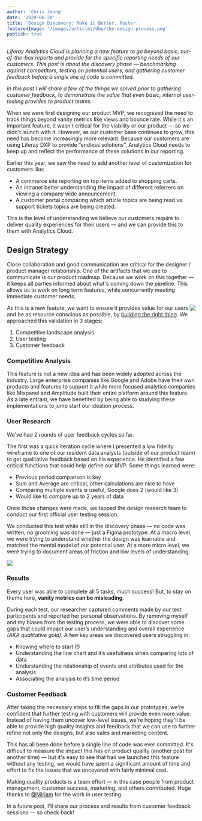 ```yaml
---
author: 'Chris Jeong'
date: '2020-06-20'
title: 'Design Discovery: Make it Better, Faster'
featuredImage: '/images/articles/dbp/the-design-process.png'
publish: true
---
```


_Liferay Analytics Cloud is planning a new feature to go beyond basic, out-of-the-box reports and provide for the specific reporting needs of our customers. This post is about the discovery phase — benchmarking against competitors, testing on potential users, and gathering customer feedback before a single line of code is committed._

_In this post I will share a few of the things we solved prior to gathering customer feedback, to demonstrate the value that even basic, internal user-testing provides to product teams._

When we were first designing our product MVP, we recognized the need to track things beyond vanity metrics like views and bounce rate. While it's an important feature, it wasn't critical for the viability or our product — so we didn't launch with it. However, as our customer base continues to grow, this need has become increasingly more relevant. Because our customers are using Liferay DXP to provide “endless solutions”, Analytics Cloud needs to keep up and reflect the performance of these solutions in our reporting. 

Earlier this year, we saw the need to add another level of customization for customers like:

-   A commerce site reporting on top items added to shopping carts.
-   An intranet better understanding the impact of different referrers on viewing a company wide announcement.
-   A customer portal comparing which article topics are being read vs. support tickets topics are being created.

This is the level of understanding we believe our customers require to deliver quality experiences for their users — and we can provide this to them with Analytics Cloud.

## Design Strategy

Close collaboration and good communication are critical for the designer / product manager relationship. One of the artifacts that we use to communicate is our product roadmap. Because we work on this together — it keeps all parties informed about what's coming down the pipeline. This allows us to work on long term features, while concurrently meeting immediate customer needs. 

<Image
	margin="0 0 0 2rem"
	src="/images/articles/design-discovery/this-is-the-way.jpg"
	caption="Our roadmap."
	size="small"
	align="right"
	rounded
	dropShadow
/>

As this is a new feature, we want to ensure it provides value for our users and be as resource conscious as possible, by [building the right thing](http://radar.oreilly.com/2014/02/building-the-right-thing-vs-building-the-thing-right.html). We approached this validation in 3 stages:

1. Competitive landscape analysis
1. User testing
1. Customer feedback

### Competitive Analysis

This feature is not a new idea and has been widely adopted across the industry. Large enterprise companies like Google and Adobe have their own products and features to support it while more focused analytics companies like Mixpanel and Amplitude built their entire platform around this feature. As a late entrant, we have benefited by being able to studying these implementations to jump start our ideation process.

### User Research

We’ve had 2 rounds of user feedback cycles so far.

The first was a quick iteration cycle where I presented a low fidelity wireframe to one of our resident data analysts (outside of our product team) to get qualitative feedback based on his experience. He identified a few critical functions that could help define our MVP. Some things learned were:

-   Previous period comparison is key
-   Sum and Average are critical, other calculations are nice to have
-   Comparing multiple events is useful, Google does 2 (would like 3)
-   Would like to compare up to 2 years of data

Once those changes were made, we tapped the design research team to conduct our first official user testing session. 

We conducted this test while still in the discovery phase — no code was written, no grooming was done — just a Figma prototype. At a macro level, we were trying to understand whether the design was learnable and matched the mental model of our potential user. At a more micro level, we were trying to document areas of friction and low levels of understanding.

<Image
	margin="4rem 0"
	src="/images/articles/design-discovery/researcher.jpg"
	caption="A dramatization of Miriam looking for usability problems in my prototype."
	size="Large"
	rounded
	dropShadow
/>

### Results

Every user was able to complete all 5 tasks, much success! But, to stay on theme here, **vanity metrics can be misleading**.

During each test, our researcher captured comments made by our test participants and reported her personal observations. By removing myself and my biases from the testing process, we were able to discover some gaps that could impact our user’s understanding and overall experience _(AKA qualitative gold)_. A few key areas we discovered users struggling in:

-   Knowing where to start (!)
-   Understanding the line chart and it’s usefulness when comparing lots of data
-   Understanding the relationship of events and attributes used for the analysis
-   Associating the analysis to it’s time period

### Customer Feedback

After taking the necessary steps to fill the gaps in our prototypes, we're confident that further testing with customers will provide even more value. Instead of having them uncover low-level issues, we're hoping they'll be able to provide high quality insights and feedback that we can use to further refine not only the designs, but also sales and marketing content.

This has all been done before a single line of code was ever committed. It's difficult to measure the impact this has on product quality (another post for another time) — but it's easy to see that had we launched this feature without any testing, we would have spent a significant amount of time and effort to fix the issues that we uncovered with fairly minimal cost. 

Making quality products is a team effort — in this case people from product management, customer success, marketing, and others contributed. Huge thanks to [@Miriam](/team/manso-miriam) for the work in user testing. 

In a future post, I'll share our process and results from customer feedback sessions — so check back!